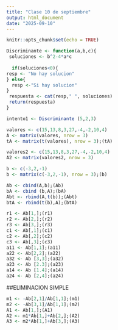 ---
title: "Clase 10 de septiembre"
output: html_document
date: "2025-09-10"
---

```{r setup, include=FALSE}
knitr::opts_chunk$set(echo = TRUE)
```


```{r}
Discriminante <- function(a,b,c){
 soluciones <- b^2-4*a*c
 
  if(soluciones<0){
resp <- "No hay solucion"
} else{
  resp <-"Si hay solucion"
}
 respuesta <- cat(resp," ", soluciones)
 return(respuesta)
}
```

```{r}
intento1 <- Discriminante (5,2,3)
```

```{r}
valores <- c(15,13,8,3,27,-4,-2,10,4)
A <- matrix(valores, nrow = 3)
tA <- matrix(t(valores), nrow = 3);(tA)

valores2 <- c(15,13,8,3,27,-4,-2,10,4)
A2 <- matrix(valores2, nrow = 3)

b <- c(-3,2,-1)
b <- matrix(c(-3,2,-1), nrow = 3);(b)

Ab <- cbind(A,b);(Ab)
bA <- cbind (b,A);(bA)
Abt <- rbind(A,t(b));(Abt)
btA <- rbind(t(b),A);(btA)

```

```{r}
r1 <- Ab[1,];(r1)
r2 <- Ab[2,];(r2)
r3 <- Ab[3,];(r3)
c1 <- Ab[,1];(c1)
c2 <- Ab[,2];(c2)
c3 <- Ab[,3];(c3)
a11 <- Ab[1,1];(a11)
a22 <- Ab[2,2];(a22)
a32 <- Ab [3,3];(a32)
a23 <- Ab [2.3];(a23)
a14 <- Ab [1.4];(a14)
a24 <- Ab [2,4];(a24)

```

##ELIMINACION SIMPLE
```{r}

m1 <- -Ab[2,1]/Ab[1,1];(m1)
m2 <- -Ab[3,1]/Ab[1,1];(m2)
A1 <- Ab[1,];(A1)
A2 <- m1*Ab[1,]+Ab[2,];(A2)
A3 <- m2*Ab[1,]+Ab[3,];(A3)


```
